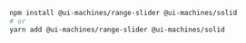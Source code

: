 ```bash
npm install @ui-machines/range-slider @ui-machines/solid
# or
yarn add @ui-machines/range-slider @ui-machines/solid
```
